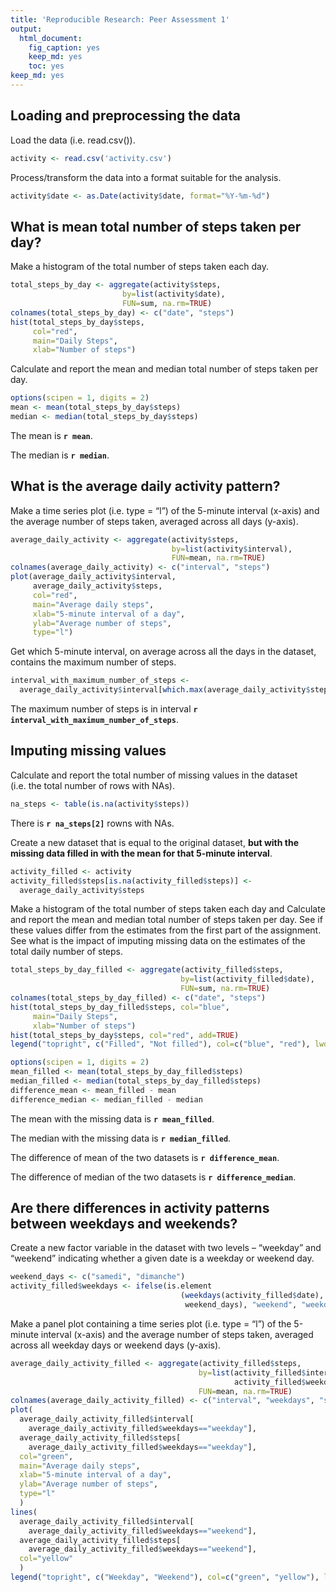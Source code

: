 ```yaml
---
title: 'Reproducible Research: Peer Assessment 1'
output:
  html_document:
    fig_caption: yes
    keep_md: yes
    toc: yes
keep_md: yes
---
```


## Loading and preprocessing the data
  
Load the data (i.e. read.csv()).
  
```r
activity <- read.csv('activity.csv')
```

Process/transform the data into a format suitable for the analysis.

```r
activity$date <- as.Date(activity$date, format="%Y-%m-%d")
```

## What is mean total number of steps taken per day?

Make a histogram of the total number of steps taken each day.

```r
total_steps_by_day <- aggregate(activity$steps, 
                         by=list(activity$date), 
                         FUN=sum, na.rm=TRUE)
colnames(total_steps_by_day) <- c("date", "steps")
hist(total_steps_by_day$steps, 
     col="red", 
     main="Daily Steps", 
     xlab="Number of steps")
```

Calculate and report the mean and median total number of steps taken per day.

```r
options(scipen = 1, digits = 2)
mean <- mean(total_steps_by_day$steps)
median <- median(total_steps_by_day$steps)
``` 

The mean is **`r mean`**.

The median is **`r median`**.


## What is the average daily activity pattern?

Make a time series plot (i.e. type = "l") of the 5-minute interval (x-axis) and the average number of steps taken, averaged across all days (y-axis).

```r
average_daily_activity <- aggregate(activity$steps, 
                                    by=list(activity$interval), 
                                    FUN=mean, na.rm=TRUE)
colnames(average_daily_activity) <- c("interval", "steps")
plot(average_daily_activity$interval, 
     average_daily_activity$steps, 
     col="red",
     main="Average daily steps", 
     xlab="5-minute interval of a day", 
     ylab="Average number of steps",
     type="l")
```

Get which 5-minute interval, on average across all the days in the dataset, contains the maximum number of steps.

```r
interval_with_maximum_number_of_steps <- 
  average_daily_activity$interval[which.max(average_daily_activity$steps)]
```

The maximum number of steps is in interval **`r interval_with_maximum_number_of_steps`**.


## Imputing missing values

Calculate and report the total number of missing values in the dataset (i.e. the total number of rows with NAs).

```r
na_steps <- table(is.na(activity$steps))
```

There is **`r na_steps[2]`** rowns with NAs.


Create a new dataset that is equal to the original dataset, **but with the missing data filled in with the mean for that 5-minute interval**.

```r
activity_filled <- activity
activity_filled$steps[is.na(activity_filled$steps)] <- 
  average_daily_activity$steps
```

Make a histogram of the total number of steps taken each day and Calculate and report the mean and median total number of steps taken per day. 
See if these values differ from the estimates from the first part of the assignment.
See what is the impact of imputing missing data on the estimates of the total daily number of steps.

```r
total_steps_by_day_filled <- aggregate(activity_filled$steps, 
                                      by=list(activity_filled$date), 
                                      FUN=sum, na.rm=TRUE)
colnames(total_steps_by_day_filled) <- c("date", "steps")
hist(total_steps_by_day_filled$steps, col="blue", 
     main="Daily Steps", 
     xlab="Number of steps")
hist(total_steps_by_day$steps, col="red", add=TRUE)
legend("topright", c("Filled", "Not filled"), col=c("blue", "red"), lwd=10)
```

```r
options(scipen = 1, digits = 2)
mean_filled <- mean(total_steps_by_day_filled$steps)
median_filled <- median(total_steps_by_day_filled$steps)
difference_mean <- mean_filled - mean 
difference_median <- median_filled - median
```

The mean with the missing data is **`r mean_filled`**.

The median with the missing data is **`r median_filled`**.

The difference of mean of the two datasets is **`r difference_mean`**.

The difference of median of the two datasets is **`r difference_median`**.

## Are there differences in activity patterns between weekdays and weekends?

Create a new factor variable in the dataset with two levels – "weekday" and "weekend" indicating whether a given date is a weekday or weekend day.

```r
weekend_days <- c("samedi", "dimanche")
activity_filled$weekdays <- ifelse(is.element
                                      (weekdays(activity_filled$date),
                                       weekend_days), "weekend", "weekday")
```

Make a panel plot containing a time series plot (i.e. type = "l") of the 5-minute interval (x-axis) and the average number of steps taken, averaged across all weekday days or weekend days (y-axis).

```r
average_daily_activity_filled <- aggregate(activity_filled$steps, 
                                          by=list(activity_filled$interval,
                                                  activity_filled$weekdays), 
                                          FUN=mean, na.rm=TRUE)
colnames(average_daily_activity_filled) <- c("interval", "weekdays", "steps")
plot(
  average_daily_activity_filled$interval[
    average_daily_activity_filled$weekdays=="weekday"], 
  average_daily_activity_filled$steps[
    average_daily_activity_filled$weekdays=="weekday"], 
  col="green",
  main="Average daily steps", 
  xlab="5-minute interval of a day", 
  ylab="Average number of steps",   
  type="l" 
  )
lines(
  average_daily_activity_filled$interval[
    average_daily_activity_filled$weekdays=="weekend"], 
  average_daily_activity_filled$steps[
    average_daily_activity_filled$weekdays=="weekend"], 
  col="yellow"
  )
legend("topright", c("Weekday", "Weekend"), col=c("green", "yellow"), lwd=10)
```
